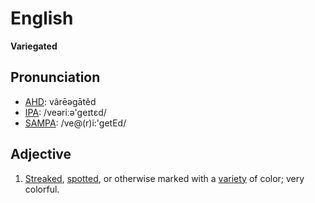 =English=
'''Variegated'''
==Pronunciation==
*[[w:AHD|AHD]]: vârēəgātěd
*[[w:IPA|IPA]]: /veəriːə'geɪtɛd/
*[[w:SAMPA|SAMPA]]: /ve@(r)i:'getEd/

==Adjective==
#[[Streaked]], [[spotted]], or otherwise marked with a [[variety]] of color; very colorful.